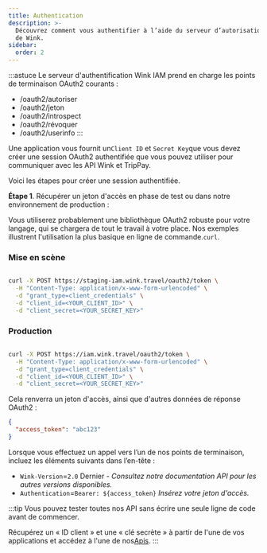 ```yaml
---
title: Authentication
description: >-
  Découvrez comment vous authentifier à l’aide du serveur d’autorisation OAuth2
  de Wink.
sidebar:
  order: 2
---
```

:::astuce
Le serveur d'authentification Wink IAM prend en charge les points de terminaison OAuth2 courants :

* /oauth2/autoriser
* /oauth2/jeton
* /oauth2/introspect
* /oauth2/révoquer
* /oauth2/userinfo
  :::

Une application vous fournit un`Client ID` et `Secret Key`que vous devez créer une session OAuth2 authentifiée que vous pouvez utiliser pour communiquer avec les API Wink et TripPay.

Voici les étapes pour créer une session authentifiée.

**Étape 1**. Récupérer un jeton d'accès en phase de test ou dans notre environnement de production :

Vous utiliserez probablement une bibliothèque OAuth2 robuste pour votre langage, qui se chargera de tout le travail à votre place.
Nos exemples illustrent l'utilisation la plus basique en ligne de commande.`curl`.

### Mise en scène

```bash

curl -X POST https://staging-iam.wink.travel/oauth2/token \
  -H "Content-Type: application/x-www-form-urlencoded" \
  -d "grant_type=client_credentials" \
  -d "client_id=<YOUR_CLIENT_ID>" \
  -d "client_secret=<YOUR_SECRET_KEY>"

```

### Production

```bash

curl -X POST https://iam.wink.travel/oauth2/token \
  -H "Content-Type: application/x-www-form-urlencoded" \
  -d "grant_type=client_credentials" \
  -d "client_id=<YOUR_CLIENT_ID>" \
  -d "client_secret=<YOUR_SECRET_KEY>"

```

Cela renverra un jeton d'accès, ainsi que d'autres données de réponse OAuth2 :

```json
{
  "access_token": "abc123"
}
```

Lorsque vous effectuez un appel vers l’un de nos points de terminaison, incluez les éléments suivants dans l’en-tête :

* `Wink-Version`=`2.0` Dernier - *Consultez notre documentation API pour les autres versions disponibles.*
* `Authentication`=`Bearer: ${access_token}` *Insérez votre jeton d'accès.*

:::tip
Vous pouvez tester toutes nos API sans écrire une seule ligne de code avant de commencer.

Récupérez un « ID client » et une « clé secrète » à partir de l'une de vos applications et accédez à l'une de nos[Apis](/developers/apis).
:::

